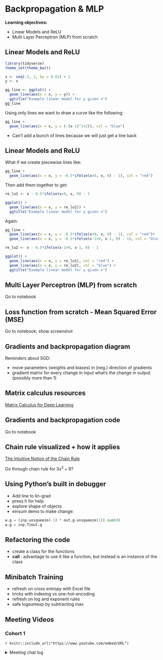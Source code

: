 # Backpropagation & MLP

**Learning objectives:**

- Linear Models and ReLU
- Multi Layer Perceptron (MLP) from scratch

## Linear Models and ReLU {-}

```r
library(tidyverse)
theme_set(theme_bw())

x <- seq(-2, 2, by = 0.01) + 1
y <- x

gg_line <- ggplot() +
  geom_line(aes(x = x, y = y)) +
  ggtitle("Example linear model for y given x")
gg_line
```

Using only lines we want to draw a curve like the following:

```r
gg_line +
  geom_line(aes(x = x, y = (-(x-1)^2+2)), col = "blue")
```

- Can't add a bunch of lines because we will just get a line back

## Linear Models and ReLU {-}

What if we create piecewise lines like:

```r
gg_line +
  geom_line(aes(x = x, y = -0.5*ifelse(x>0, x, 0) - 1), col = "red")
```

Then add them together to get:

```r
re_lu1 <- x - 0.5*ifelse(x>0, x, 0) - 1

ggplot() +
  geom_line(aes(x = x, y = re_lu1)) +
  ggtitle("Example linear model for y given x")
```

Again:


```r
gg_line +
  geom_line(aes(x = x, y = -0.5*ifelse(x>0, x, 0) - 1), col = "red")+
  geom_line(aes(x = x, y = -0.5*ifelse(x-1>0, x-1, 0) - 1), col = "blue")
```

```r
re_lu2 <- x - 0.5*ifelse(x-1>0, x-1, 0) - 1

ggplot() +
  geom_line(aes(x = x, y = re_lu1), col = "red") +
  geom_line(aes(x = x, y = re_lu2), col = "blue") +
  ggtitle("Example linear model for y given x")
```

## Multi Layer Perceptron (MLP) from scratch {-}

Go to notebook

## Loss function from scratch - Mean Squared Error (MSE) {-}

Go to notebook; show screenshot

## Gradients and backpropagation diagram {-}

Reminders about SGD:

- move parameters (weights and biases) in (neg.) direction of gradients
- gradient matrix for every change in input what's the change in output (possibly more than 1)

## Matrix calculus resources {-}

[Matrix Calculus for Deep Learning](https://explained.ai/matrix-calculus/)

## Gradients and backpropagation code {-}

Go to notebook

## Chain rule visualized + how it applies {-}

[The Intuitive Notion of the Chain Rule](https://webspace.ship.edu/msrenault/geogebracalculus/derivative_intuitive_chain_rule.html)

Go through chain rule for $3x^2 + 9$?

## Using Python’s built in debugger {-}

- Add line to lin-grad
- press h for help
- explore shape of objects
- einsum demo to make change:

```python
w.g = (inp.unsqueeze(-1) * out.g.unsqueeze(1)).sum(0)
w.g = inp.T@out.g
```

## Refactoring the code {-}

- create a class for the functions
- __call__ : advantage to use it like a function, but instead is an instance of the class

## Minibatch Training {-}

- refresh on cross entropy with Excel file
- tricks with indexing vs one-hot-encoding
- refresh on log and exponent rules
- safe logsumexp by subtracting max

## Meeting Videos {-}

### Cohort 1 {-}

`r knitr::include_url("https://www.youtube.com/embed/URL")`

<details>
<summary> Meeting chat log </summary>

```
LOG
```
</details>
